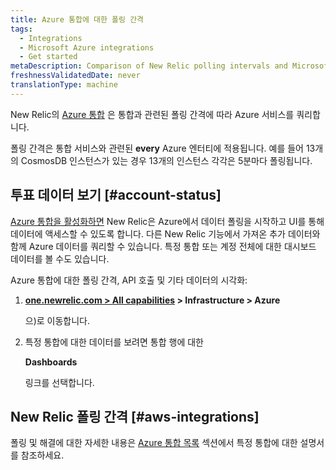 ```yaml
---
title: Azure 통합에 대한 폴링 간격
tags:
  - Integrations
  - Microsoft Azure integrations
  - Get started
metaDescription: Comparison of New Relic polling intervals and Microsoft Azure data intervals for Azure integrations with New Relic.
freshnessValidatedDate: never
translationType: machine
---
```


New Relic의 [Azure 통합](/docs/infrastructure/microsoft-azure-integrations/getting-started/introduction-azure-monitoring-integrations) 은 통합과 관련된 폴링 간격에 따라 Azure 서비스를 쿼리합니다.

폴링 간격은 통합 서비스와 관련된 <DNT>**every**</DNT> Azure 엔터티에 적용됩니다. 예를 들어 13개의 CosmosDB 인스턴스가 있는 경우 13개의 인스턴스 각각은 5분마다 폴링됩니다.

## 투표 데이터 보기 [#account-status]

[Azure 통합을 활성화하면](/docs/infrastructure/microsoft-azure-integrations/getting-started/activate-azure-integrations) New Relic은 Azure에서 데이터 폴링을 시작하고 UI를 통해 데이터에 액세스할 수 있도록 합니다. 다른 New Relic 기능에서 가져온 추가 데이터와 함께 Azure 데이터를 쿼리할 수 있습니다. 특정 통합 또는 계정 전체에 대한 대시보드 데이터를 볼 수도 있습니다.

Azure 통합에 대한 폴링 간격, API 호출 및 기타 데이터의 시각화:

1. <DNT>**[one.newrelic.com > All capabilities](https://one.newrelic.com/all-capabilities) > Infrastructure > Azure**</DNT>

   으)로 이동합니다.

2. 특정 통합에 대한 데이터를 보려면 통합 행에 대한

   <DNT>**Dashboards**</DNT>

   링크를 선택합니다.

## New Relic 폴링 간격 [#aws-integrations]

폴링 및 해결에 대한 자세한 내용은 [Azure 통합 목록](/docs/infrastructure/microsoft-azure-integrations/azure-integrations-list/azure-monitor/) 섹션에서 특정 통합에 대한 설명서를 참조하세요.